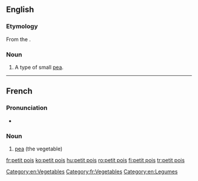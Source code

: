 ==English==

===Etymology===
From the {{etyl|fr|en}}.

===Noun===
{{en-noun|head=[[petit]] [[pois]]|-}}

# A type of small [[pea]].

[[Category:en:Vegetables]]

----

==French==

===Pronunciation===
* {{audio|Fr-un petit pois.ogg|Audio|lang=fr}}

===Noun===
{{fr-noun|head=[[petit]] [[pois]]|m|petits pois}}

# [[pea]] (the vegetable)

[[Category:fr:Vegetables]]
[[Category:en:Legumes]]

[[fr:petit pois]]
[[ko:petit pois]]
[[hu:petit pois]]
[[ro:petit pois]]
[[fi:petit pois]]
[[tr:petit pois]]